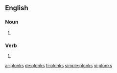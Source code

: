 ==English==

===Noun===
{{head|en|noun plural form}}

# {{plural of|plonk|lang=en}}

===Verb===
{{head|en|verb form}}

# {{en-third-person singular of|plonk}}

[[ar:plonks]]
[[de:plonks]]
[[fr:plonks]]
[[simple:plonks]]
[[vi:plonks]]